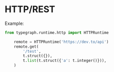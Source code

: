 # HTTP/REST 

Example:

```python
from typegraph.runtime.http import HTTPRuntime

    remote = HTTPRuntime('https://dev.to/api')
    remote.get(
        '/test',
        t.struct({}),
        t.list(t.struct({'a': t.integer()})),
    )
```
